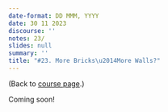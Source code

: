 ```yaml
---
date-format: DD MMM, YYYY
date: 30 11 2023
discourse: ''
notes: 23/
slides: null
summary: ''
title: "#23. More Bricks\u2014More Walls?"
---
```


(Back to [course page](../).)

Coming soon!
